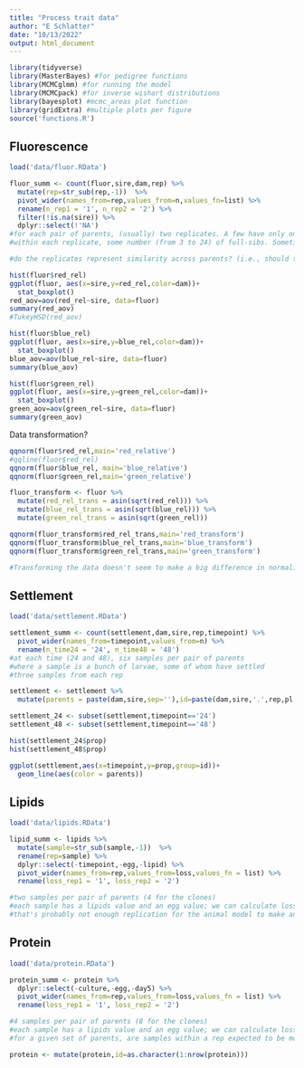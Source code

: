 ```yaml
---
title: "Process trait data"
author: "E Schlatter"
date: "10/13/2022"
output: html_document
---
```


```r
library(tidyverse)
library(MasterBayes) #for pedigree functions
library(MCMCglmm) #for running the model
library(MCMCpack) #for inverse wishart distributions
library(bayesplot) #mcmc_areas plot function
library(gridExtra) #multiple plots per figure
source('functions.R')
```


## Fluorescence
```r
load('data/fluor.RData')

fluor_summ <- count(fluor,sire,dam,rep) %>%
  mutate(rep=str_sub(rep,-1))  %>%
  pivot_wider(names_from=rep,values_from=n,values_fn=list) %>%
  rename(n_rep1 = '1', n_rep2 = '2') %>%
  filter(!is.na(sire)) %>%
  dplyr::select(!'NA')
#for each pair of parents, (usually) two replicates. A few have only one replicate: CP, AQY, and CZ
#within each replicate, some number (from 3 to 24) of full-sibs. Sometimes two sets of full-sibs because of clones.

#do the replicates represent similarity across parents? (i.e., should there be any similarity among two unrelated larvae that are both from rep 1?) I think not, right? (That's why the rep column in the original dataset includes parental IDs.)

```


```r
hist(fluor$red_rel)
ggplot(fluor, aes(x=sire,y=red_rel,color=dam))+
  stat_boxplot()
red_aov=aov(red_rel~sire, data=fluor)
summary(red_aov)
#TukeyHSD(red_aov)

hist(fluor$blue_rel)
ggplot(fluor, aes(x=sire,y=blue_rel,color=dam))+
  stat_boxplot()
blue_aov=aov(blue_rel~sire, data=fluor)
summary(blue_aov)

hist(fluor$green_rel)
ggplot(fluor, aes(x=sire,y=green_rel,color=dam))+
  stat_boxplot()
green_aov=aov(green_rel~sire, data=fluor)
summary(green_aov)
```
Data transformation?
```r
qqnorm(fluor$red_rel,main='red_relative')
#qqline(fluor$red_rel)
qqnorm(fluor$blue_rel, main='blue_relative')
qqnorm(fluor$green_rel,main='green_relative')

fluor_transform <- fluor %>%
  mutate(red_rel_trans = asin(sqrt(red_rel))) %>%
  mutate(blue_rel_trans = asin(sqrt(blue_rel))) %>%
  mutate(green_rel_trans = asin(sqrt(green_rel)))

qqnorm(fluor_transform$red_rel_trans,main='red_transform')
qqnorm(fluor_transform$blue_rel_trans,main='blue_transform')
qqnorm(fluor_transform$green_rel_trans,main='green_transform')

#Transforming the data doesn't seem to make a big difference in normality...can we do without it?
```


## Settlement

```r
load('data/settlement.RData')

settlement_summ <- count(settlement,dam,sire,rep,timepoint) %>%
  pivot_wider(names_from=timepoint,values_from=n) %>%
  rename(n_time24 = '24', n_time48 = '48')
#at each time (24 and 48), six samples per pair of parents
#where a sample is a bunch of larvae, some of whom have settled
#three samples from each rep

settlement <- settlement %>%
  mutate(parents = paste(dam,sire,sep=''),id=paste(dam,sire,'.',rep,pl,sep=''),n=rec+lar)

settlement_24 <- subset(settlement,timepoint=='24')
settlement_48 <- subset(settlement,timepoint=='48')

hist(settlement_24$prop)
hist(settlement_48$prop)

ggplot(settlement,aes(x=timepoint,y=prop,group=id))+
  geom_line(aes(color = parents))
```

## Lipids

```r
load('data/lipids.RData')

lipid_summ <- lipids %>%
  mutate(sample=str_sub(sample,-1))  %>%
  rename(rep=sample) %>%
  dplyr::select(-timepoint,-egg,-lipid) %>%
  pivot_wider(names_from=rep,values_from=loss,values_fn = list) %>%
  rename(loss_rep1 = '1', loss_rep2 = '2')

#two samples per pair of parents (4 for the clones)
#each sample has a lipids value and an egg value; we can calculate loss as (lipid-egg)/egg
#that's probably not enough replication for the animal model to make any sense out of it.
```

## Protein

```r
load('data/protein.RData')

protein_summ <- protein %>%
  dplyr::select(-culture,-egg,-day5) %>%
  pivot_wider(names_from=rep,values_from=loss,values_fn = list) %>%
  rename(loss_rep1 = '1', loss_rep2 = '2')

#4 samples per pair of parents (8 for the clones)
#each sample has a lipids value and an egg value; we can calculate loss as (lipid-egg)/egg
#for a given set of parents, are samples within a rep expected to be more similar than samples across reps? Probably. If so, we should include both rep and a within-rep identifier as predictor variables. Call the within-rep identifier "id", and add it now.

protein <- mutate(protein,id=as.character(1:nrow(protein)))
```